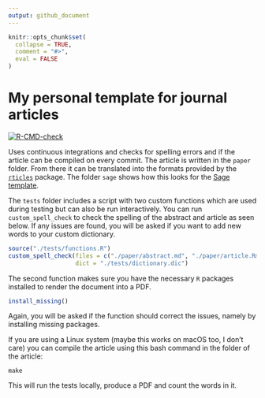 ```yaml
---
output: github_document
---
```


<!-- README.md is generated from README.Rmd. Please edit that file -->

```r
knitr::opts_chunk$set(
  collapse = TRUE,
  comment = "#>",
  eval = FALSE
)
```

# My personal template for journal articles

<!-- badges: start -->
[![R-CMD-check](https://github.com/JBGruber/paper_template/workflows/compile/badge.svg)](https://github.com/JBGruber/paper_template/actions)
<!-- badges: end -->

Uses continuous integrations and checks for spelling errors and if the article can be compiled on every commit.
The article is written in the `paper` folder.
From there it can be translated into the formats provided by the [`rticles`](https://github.com/rstudio/rticles) package.
The folder `sage` shows how this looks for the [Sage template](https://uk.sagepub.com/en-gb/eur/manuscript-submission-guidelines).

The `tests` folder includes a script with two custom functions which are used during testing but can also be run interactively.
You can run `custom_spell_check` to check the spelling of the abstract and article as seen below.
If any issues are found, you will be asked if you want to add new words to your custom dictionary.

```r
source("./tests/functions.R")
custom_spell_check(files = c("./paper/abstract.md", "./paper/article.Rmd"), 
                   dict = "./tests/dictionary.dic")
```

The second function makes sure you have the necessary `R` packages installed to render the document into a PDF.

```r
install_missing()
```

Again, you will be asked if the function should correct the issues, namely by installing missing packages.

If you are using a Linux system (maybe this works on macOS too, I don't care) you can compile the article using this bash command in the folder of the article:

```
make
```

This will run the tests locally, produce a PDF and count the words in it.
